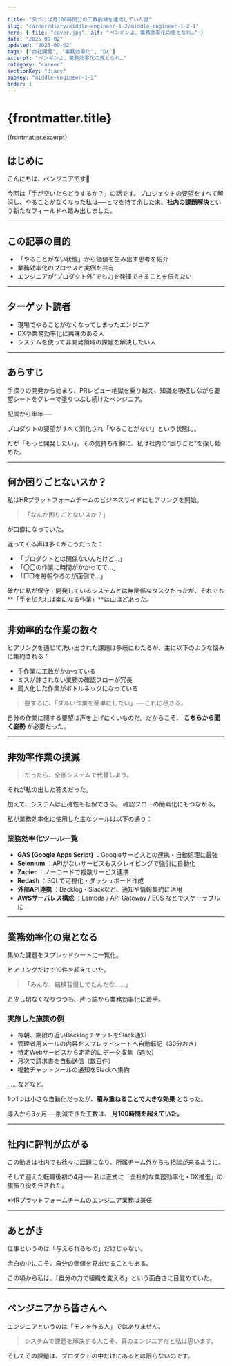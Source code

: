 ```yaml
---

title: "気づけば月100時間分の工数削減を達成していた話"
slug: "career/diary/middle-engineer-1-2/middle-engineer-1-2-1"
hero: { file: "cover.jpg", alt: "ペンギンよ、業務効率化の鬼となれ…" }
date: "2025-09-02"
updated: "2025-09-02"
tags: ["自社開発", "業務効率化", "DX"]
excerpt: "ぺンギンよ、業務効率化の鬼となれ…"
category: "career"
sectionKey: "diary"
subKey: "middle-engineer-1-2"
order: 1
---
```


# {frontmatter.title}

{frontmatter.excerpt}

## はじめに

こんにちは、ペンジニアです🐧

今回は「手が空いたらどうするか？」の話です。プロジェクトの要望をすべて解消し、やることがなくなった私は──ヒマを持て余した末、**社内の課題解決**という新たなフィールドへ踏み出しました。

---

## この記事の目的

* 「やることがない状態」から価値を生み出す思考を紹介
* 業務効率化のプロセスと実例を共有
* エンジニアが“プロダクト外”でも力を発揮できることを伝えたい

---

## ターゲット読者

* 現場でやることがなくなってしまったエンジニア
* DXや業務効率化に興味のある人
* システムを使って非開発領域の課題を解決したい人

---

## あらすじ

手探りの開発から始まり、PRレビュー地獄を乗り越え、知識を吸収しながら要望シートをグレーで塗りつぶし続けたペンジニア。

配属から半年──

プロダクトの要望がすべて消化され「やることがない」という状態に。

だが「もっと開発したい」。その気持ちを胸に、私は社内の“困りごと”を探し始めた。

---

## 何か困りごとないスか？

私はHRプラットフォームチームのビジネスサイドにヒアリングを開始。

> 「なんか困りごとないスか？」

が口癖になっていた。

返ってくる声は多くがこうだった：

* 「プロダクトとは関係ないんだけど…」
* 「〇〇の作業に時間がかかってて…」
* 「□□を毎朝やるのが面倒で…」

確かに私が保守・開発しているシステムとは無関係なタスクだったが、それでも\*\*「手を加えれば楽になる作業」\*\*は山ほどあった。

---

## 非効率的な作業の数々

ヒアリングを通じて洗い出された課題は多岐にわたるが、主に以下のような悩みに集約される：

* 手作業に工数がかかっている
* ミスが許されない業務の確認フローが冗長
* 属人化した作業がボトルネックになっている

> 要するに、「ダルい作業を簡単にしたい」──これに尽きる。

自分の作業に関する要望は声を上げにくいものだ。だからこそ、 **こちらから聞く姿勢** が必要だった。

---

## 非効率作業の撲滅

> だったら、全部システムで代替しよう。

それが私の出した答えだった。

加えて、システムは正確性も担保できる。
確認フローの簡素化にもつながる。

私が業務効率化に使用した主なツールは以下の通り：

### 業務効率化ツール一覧

* **GAS (Google Apps Script)** ：Googleサービスとの連携・自動処理に最強
* **Selenium** ：APIがないサービスもスクレイピングで強引に自動化
* **Zapier** ：ノーコードで複数サービス連携
* **Redash** ：SQLで可視化・ダッシュボード作成
* **外部API連携** ：Backlog・Slackなど、通知や情報集約に活用
* **AWSサーバレス構成** ：Lambda / API Gateway / ECS などでスケーラブルに

---

## 業務効率化の鬼となる

集めた課題をスプレッドシートに一覧化。

ヒアリングだけで10件を超えていた。

> 「みんな、結構我慢してたんだな……」

と少し切なくなりつつも、片っ端から業務効率化に着手。

### 実施した施策の例

* 毎朝、期限の近いBacklogチケットをSlack通知
* 管理者用メールの内容をスプレッドシートへ自動転記（30分おき）
* 特定Webサービスから定期的にデータ収集（週次）
* 月次で請求書を自動送信（数百件）
* 複数チャットツールの通知をSlackへ集約

……などなど。

1つ1つは小さな自動化だったが、**積み重ねることで大きな効果** となった。

導入から3ヶ月──削減できた工数は、 **月100時間を超えていた。**

---

## 社内に評判が広がる

この動きは社内でも徐々に話題になり、所属チーム外からも相談が来るように。

そして迎えた転職後初の4月──
私は正式に「全社的な業務効率化・DX推進」の旗振り役を任された。

※HRプラットフォームチームのエンジニア業務は兼任

---

## あとがき

仕事というのは「与えられるもの」だけじゃない。

余白の中にこそ、自分の価値を見出せることもある。

この頃から私は、「自分の力で組織を変える」という面白さに目覚めていた。

---

## ペンジニアから皆さんへ

エンジニアというのは「モノを作る人」ではありません。

> システムで課題を解決する人こそ、真のエンジニアだと私は思います。

そしてその課題は、プロダクトの中だけにあるとは限らないのです。
